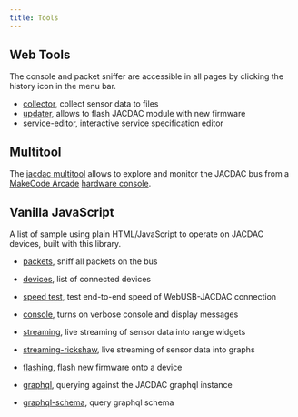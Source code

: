 ```yaml
---
title: Tools
---
```


## Web Tools

The console and packet sniffer are accessible in all pages by clicking the history icon in the menu bar.

* [collector](/tools/collector), collect sensor data to files
* [updater](/tools/updater), allows to flash JACDAC module with new firmware
* [service-editor](/tools/service-editor), interactive service specification editor

## Multitool

The [jacdac multitool](https://microsoft.github.io/jacdac-multitool/) 
allows to explore and monitor the JACDAC bus from a [MakeCode Arcade](https://arcade.makecode.com) 
[hardware console](https://arcade.makecode.com/hardware).

## Vanilla JavaScript

A list of sample using plain HTML/JavaScript to operate on JACDAC devices, built with this library.

* [packets](./js/packets), sniff all packets on the bus
* [devices](./js/devices), list of connected devices
* [speed test](./js/devices?speed=1), test end-to-end speed of WebUSB-JACDAC connection
* [console](./js/console), turns on verbose console and display messages
* [streaming](./js/streaming), live streaming of sensor data into range widgets
* [streaming-rickshaw](./js/streaming-rickshaw), live streaming of sensor data into graphs
* [flashing](./js/flashing), flash new firmware onto a device

* [graphql](./js/graphql), querying against the JACDAC graphql instance
* [graphql-schema](./js/graphql-schema), query graphql schema
